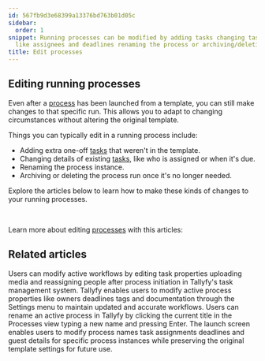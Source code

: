 ```yaml
---
id: 567fb9d3e68399a13376bd763b01d05c
sidebar:
  order: 1
snippet: Running processes can be modified by adding tasks changing task properties
  like assignees and deadlines renaming the process or archiving/deleting it entirely.
title: Edit processes
---
```


## Editing running processes

Even after a [process](/products/pro/tracking-and-tasks/processes/) has been launched from a template, you can still make changes to that specific run. This allows you to adapt to changing circumstances without altering the original template.

Things you can typically edit in a running process include:

*   Adding extra one-off [tasks](/products/pro/tracking-and-tasks/tasks/) that weren't in the template.
*   Changing details of existing [tasks](/products/pro/tracking-and-tasks/tasks/), like who is assigned or when it's due.
*   Renaming the process instance.
*   Archiving or deleting the process run once it's no longer needed.

Explore the articles below to learn how to make these kinds of changes to your running processes.

&nbsp;

Learn more about editing [processes](/products/pro/tracking-and-tasks/processes/) with this articles:



<PageTree />


## Related articles
<CardGrid>
<LinkTitleCard header="<b>Tasks > Edit tasks</b>" href="/products/pro/tracking-and-tasks/tasks/edit-task/" > Users can modify active workflows by editing task properties uploading media and reassigning people after process initiation in Tallyfy's task management system. </LinkTitleCard>
<LinkTitleCard header="<b>Edit Processes > Edit tasks and process properties</b>" href="/products/pro/tracking-and-tasks/processes/edit-processes/how-can-i-edit-tasks-and-processes-in-tallyfy/" > Tallyfy enables users to modify active process properties like owners deadlines tags and documentation through the Settings menu to maintain updated and accurate workflows. </LinkTitleCard>
<LinkTitleCard header="<b>Edit Processes > Rename a process</b>" href="/products/pro/tracking-and-tasks/processes/edit-processes/how-can-i-rename-a-process-in-tallyfy/" > Users can rename an active process in Tallyfy by clicking the current title in the Processes view typing a new name and pressing Enter. </LinkTitleCard>
<LinkTitleCard header="<b>Launching > Edit before launch</b>" href="/products/pro/launching/how-can-i-edit-a-process-before-launching/" > The launch screen enables users to modify process names task assignments deadlines and guest details for specific process instances while preserving the original template settings for future use. </LinkTitleCard>
</CardGrid>